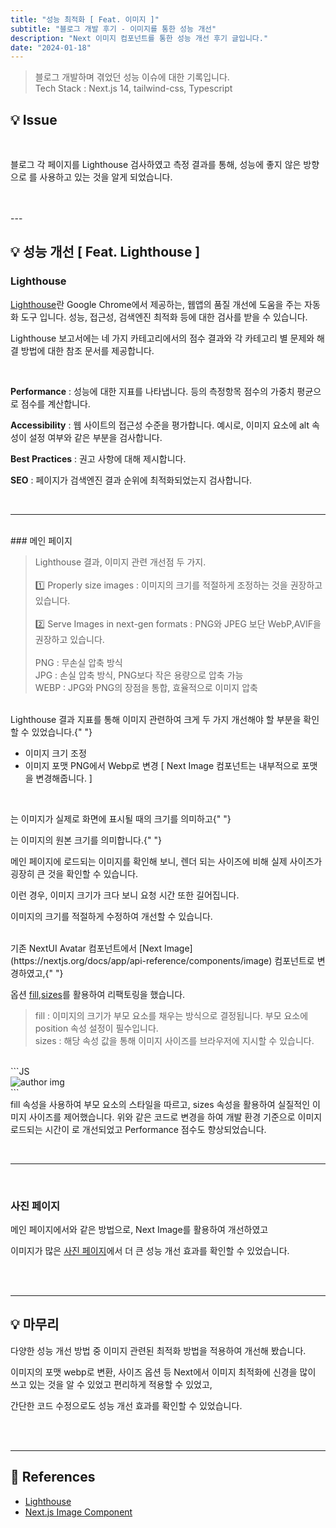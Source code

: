 ```yaml
---
title: "성능 최적화 [ Feat. 이미지 ]"
subtitle: "블로그 개발 후기 - 이미지를 통한 성능 개선"
description: "Next 이미지 컴포넌트를 통한 성능 개선 후기 글입니다."
date: "2024-01-18"
---
```


> 블로그 개발하며 겪었던 성능 이슈에 대한 기록입니다. <br/> Tech Stack : Next.js 14, tailwind-css, Typescript

## 💡 Issue

<br />

블로그 각 페이지를 Lighthouse 검사하였고 측정 결과를 통해, 성능에 좋지 않은 방향으로 <Highlight text="이미지"/>를 사용하고 있는 것을 알게 되었습니다.

<br />
<br />
---

## 💡 성능 개선 [ Feat. Lighthouse ]

### Lighthouse

[Lighthouse](https://developer.chrome.com/docs/lighthouse?hl=ko)란 Google Chrome에서 제공하는, 웹앱의 품질 개선에 도움을 주는 자동화 도구 입니다. 성능, 접근성, 검색엔진 최적화 등에 대한 검사를 받을 수 있습니다.

Lighthouse 보고서에는 <Highlight text="Performance"/> <Highlight text="Accessibility"/> <Highlight text="Best Practices"/> <Highlight text="SEO"/> 네 가지 카테고리에서의 점수 결과와 각 카테고리 별 문제와 해결 방법에 대한 참조 문서를 제공합니다.

<br />

**Performance** : 성능에 대한 지표를 나타냅니다. <Highlight text="FCP"/> <Highlight text="SI"/> <Highlight text="LCP"/> <Highlight text="TBT"/> <Highlight text="CLS"/> 등의 측정항목 점수의 가중치 평균으로 점수를 계산합니다.

**Accessibility** : 웹 사이트의 접근성 수준을 평가합니다. 예시로, 이미지 요소에 alt 속성이 설정 여부와 같은 부분을 검사합니다.

**Best Practices** : 권고 사항에 대해 제시합니다.

**SEO** : 페이지가 검색엔진 결과 순위에 최적화되었는지 검사합니다.

<br />

---

<br />
### 메인 페이지

<CustomImage
  src="https://github.com/jeongdopark/xeraph-blog/assets/72500346/f88467eb-3398-4ce6-b125-dea0c79168b9"
  width={600}
  height={500}
/>

> Lighthouse 결과, 이미지 관련 개선점 두 가지. <br/> <br/>
> 1️⃣ Properly size images : 이미지의 크기를 적절하게 조정하는 것을 권장하고 있습니다. <br/> <br/>
> 2️⃣ Serve Images in next-gen formats : PNG와 JPEG 보단 WebP,AVIF을 권장하고 있습니다. <br/> <br/>
> PNG : 무손실 압축 방식 <br />
> JPG : 손실 압축 방식, PNG보다 작은 용량으로 압축 가능 <br />
> WEBP : JPG와 PNG의 장점을 통합, 효율적으로 이미지 압축

<br />
Lighthouse 결과 지표를 통해 이미지 관련하여 크게 두 가지 개선해야 할 부분을 확인할 수 있었습니다.{" "}

- 이미지 크기 조정
- 이미지 포맷 PNG에서 Webp로 변경 [ Next Image 컴포넌트는 내부적으로 포맷을 변경해줍니다. ]

<br />

<CustomImage
  src="https://github.com/jeongdopark/xeraph-blog/assets/72500346/be9682f4-8c1a-4a28-bca4-470cebd8e04e"
  width={600}
  height={300}
/>

<Highlight text="Renderd size" />는 이미지가 실제로 화면에 표시될 때의 크기를 의미하고{" "}

<Highlight text="Intrinsic size" />는 이미지의 원본 크기를 의미합니다.{" "}

메인 페이지에 로드되는 이미지를 확인해 보니, 렌더 되는 사이즈에 비해 실제 사이즈가 굉장히 큰 것을 확인할 수 있습니다.

이런 경우, 이미지 크기가 크다 보니 요청 시간 또한 길어집니다.

이미지의 크기를 적절하게 수정하여 개선할 수 있습니다.

<br />
기존 NextUI Avatar 컴포넌트에서 [Next Image](https://nextjs.org/docs/app/api-reference/components/image) 컴포넌트로 변경하였고,{" "}

옵션 [fill](https://nextjs.org/docs/app/api-reference/components/image#fill),[sizes](https://nextjs.org/docs/app/api-reference/components/image#sizes)를 활용하여 리팩토링을 했습니다.

> fill : 이미지의 크기가 부모 요소를 채우는 방식으로 결정됩니다. 부모 요소에 position 속성 설정이 필수입니다. <br/>
> sizes : 해당 속성 값을 통해 이미지 사이즈를 브라우저에 지시할 수 있습니다.

<br />

<CodeHeader text="리팩토링 코드" />
```JS
<div className="w-[60px] h-[60px] rounded-full relative overflow-hidden">
  <Image src={AuthorImg.src} alt="author img" fill sizes="120px" />
</div>
```
<br />
fill 속성을 사용하여 부모 요소의 스타일을 따르고, sizes 속성을 활용하여 실질적인 이미지 사이즈를 제어했습니다. 위와 같은
코드로 변경을 하여 개발 환경 기준으로 이미지 로드되는 시간이 <Highlight text="160ms -> 96ms" />로 개선되었고 Performance
점수도 향상되었습니다.

<CustomImage
  src="https://github.com/jeongdopark/xeraph-blog/assets/72500346/033ebea3-053e-40e8-9b0c-d786474fdbf9"
  width={600}
  height={300}
/>

<br />

---

<br />

### 사진 페이지

<CustomImage
  src="https://github.com/jeongdopark/xeraph-blog/assets/72500346/183103cf-0ae0-4225-977f-854b3a95ff68"
  width={800}
  height={500}
/>

메인 페이지에서와 같은 방법으로, Next Image를 활용하여 개선하였고

이미지가 많은 [사진 페이지](https://www.jeongdo.xyz/pics)에서 더 큰 성능 개선 효과를 확인할 수 있었습니다.

<CustomImage
  src="https://github.com/jeongdopark/xeraph-blog/assets/72500346/c8951864-7979-4707-b5bb-f8ea7869e0d4"
  width={600}
  height={200}
/>

<br />
<br />

---

## 💡 마무리

다양한 성능 개선 방법 중 이미지 관련된 최적화 방법을 적용하여 개선해 봤습니다.

이미지의 포맷 webp로 변환, 사이즈 옵션 등 Next에서 이미지 최적화에 신경을 많이 쓰고 있는 것을 알 수 있었고 편리하게 적용할 수 있었고,

간단한 코드 수정으로도 성능 개선 효과를 확인할 수 있었습니다.

<br />
<br />

---

## 🔦 References

- [Lighthouse](https://developer.chrome.com/docs/lighthouse?hl=ko)
- [Next.js Image Component](https://nextjs.org/docs/app/api-reference/components/image)
